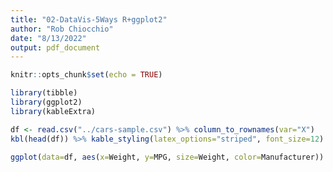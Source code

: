 ```yaml
---
title: "02-DataVis-5Ways R+ggplot2"
author: "Rob Chiocchio"
date: "8/13/2022"
output: pdf_document
---
```


```r
knitr::opts_chunk$set(echo = TRUE)
```

```r
library(tibble)
library(ggplot2)
library(kableExtra)
```

```r
df <- read.csv("../cars-sample.csv") %>% column_to_rownames(var="X")
kbl(head(df)) %>% kable_styling(latex_options="striped", font_size=12)
```

```r
ggplot(data=df, aes(x=Weight, y=MPG, size=Weight, color=Manufacturer)) + geom_point(alpha=0.5)
```